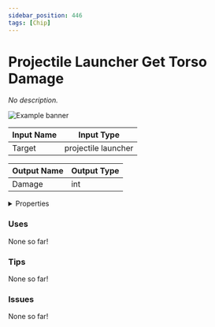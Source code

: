 ```yaml
---
sidebar_position: 446
tags: [Chip]
---
```


# Projectile Launcher Get Torso Damage

*No description.*



![Example banner](./assets/0da5a0be-9c01-4fcc-83a4-a660971c8644.svg)

| Input Name | Input Type |
|-----------|-----------|
| Target | projectile launcher |

| Output Name | Output Type |
|-----------|-----------|
| Damage | int |


<details>
  <summary>Properties</summary>
  <div>
    <div>
    <table>
      <thead>
        <tr>
          <th>Is beta required?</th>
          <th>❌</th>
        </tr>
        <tr>
          <th>Is this chip a trolling risk?</th>
          <th>❌</th>
        </tr>
        <tr>
          <th>Chip UUID</th>
          <th>0da5a0be-9c01-4fcc-83a4-a660971c8644</th>
        </tr>
      </thead>
    </table>
    </div>
  </div>
</details>

### Uses

None so far!

### Tips

None so far!

### Issues

None so far!